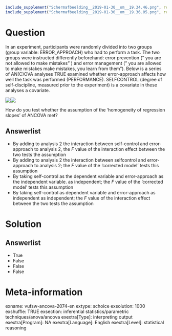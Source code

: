 ```r
include_supplement("Schermafbeelding__2019-01-30__om__19.34.46.png", recursive = TRUE)
include_supplement("Schermafbeelding__2019-01-30__om__19.36.05.png", recursive = TRUE)
```

Question
========
In an experiment, participants were randomly divided into two groups (group variable: ERROR_APPROACH) who had to perform a task. The two groups were instructed differently beforehand: error prevention (" you are not allowed to make mistakes" ) and error management (" you are allowed to make mistakes make mistakes, you learn from them"). Below is a series of AN(C)OVA analyses TRUE examined whether error-approach affects how well the task was performed (PERFORMANCE). SELFCONTROL (degree of self-discipline, measured prior to the experiment) is a covariate in these analyses a covariate.  
  
![](Schermafbeelding__2019-01-30__om__19.34.46.png)![](Schermafbeelding__2019-01-30__om__19.36.05.png)
  
How do you test whether the assumption of the 'homogeneity of regression slopes' of ANCOVA met?

Answerlist
----------
* By adding to analysis 2 the interaction between self-control and error-approach to analysis 2, the *F* value of the interaction effect between the two tests the assumption
* By adding to analysis 2 the interaction between selfcontrol and error-approach to analysis 2; the *F* value of the 'corrected model' tests this assumption
* By taking self-control as the dependent variable and error-approach as the independent variable. as independent; the *F* value of the 'corrected model' tests this assumption
* By taking self-control as dependent variable and error-approach as independent as independent; the *F* value of the interaction effect between the two tests the assumption

Solution
========

Answerlist
----------
* True
* False
* False
* False

Meta-information
================
exname: vufsw-ancova-2074-en
extype: schoice
exsolution: 1000
exshuffle: TRUE
exsection: inferential statistics/parametric techniques/anova/ancova
exextra[Type]: interpreting output
exextra[Program]: NA
exextra[Language]: English
exextra[Level]: statistical reasoning

